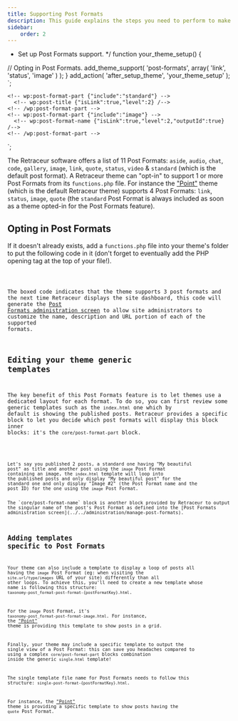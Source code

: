 ```yaml
---
title: Supporting Post Formats
description: This guide explains the steps you need to perform to make your theme support Post Formats and provide specific layouts for the supported ones.
sidebar:
    order: 2
---
```



 * Set up Post Formats support.
 */
function your_theme_setup() {

  // Opting in Post Formats.
  add_theme_support( 'post-formats', array( 'link', 'status', 'image' ) );
}
add_action( 'after_setup_theme', 'your_theme_setup' );
`;
<!-- wp:query -->
  <!-- wp:post-template -->
    <!-- wp:post-format-part {"include":"standard"} -->
      <!-- wp:post-title {"isLink":true,"level":2} /-->
    <!-- /wp:post-format-part -->
    <!-- wp:post-format-part {"include":"image"} -->
      <!-- wp:post-format-name {"isLink":true,"level":2,"outputId":true} /-->
    <!-- /wp:post-format-part -->
  <!-- /wp:post-template -->
<!-- /wp:query -->
`;

The Retraceur software offers a list of 11 Post Formats: `aside`, `audio`, `chat`, `code`, `gallery`, `image`, `link`, `quote`, `status`, `video` & `standard` (which is the default post format). A Retraceur theme can "opt-in" to support 1 or more Post Formats from its `functions.php` file. For instance the ["Point"](https://github.com/retraceur/coeur/blob/trunk/wp-content/themes/point/functions.php#L21) theme (which is the default Retraceur theme) supports 4 Post Formats: `link`, `status`, `image`, `quote` (the `standard` Post Format is always included as soon as a theme opted-in for the Post Formats feature).

## Opting in Post Formats

If it doesn't already exists, add a `functions.php` file into your theme's folder to put the following code in it (don't forget to eventually add the PHP opening tag at the top of your file!).

<Code code={postFormatOptIn} lang="php" title={fileName} mark={highlights} />

The boxed code indicates that the theme supports 3 post formats and the next time Retraceur displays the site dashboard, this code will generate the [Post Formats administration screen](../../administration/manage-post-formats) to allow site administrators to customize the name, description and URL portion of each of the supported formats.

## Editing your theme generic templates

The key benefit of this Post Formats feature is to let themes use a dedicated layout for each format. To do so, you can first review some generic templates such as the `index.html` one which by default is showing the published posts. Retraceur provides a specific block to let you decide which post formats will display this block inner blocks: it's the `core/post-format-part` block.

<Code code={postFormatBlockTemplate} lang="html" title={fileName2} mark={highlights2} />

Let's say you published 2 posts, a standard one having "My beautiful post" as title and another post using the `image` Post Format containing an image, the `index.html` template will loop into the published posts and only display "My beautiful post" for the standard one and only display "Image #2" (the Post Format name and the post ID) for the one using the `image` Post Format.

<Aside>The `core/post-format-name` block is another block provided by Retraceur to output the singular name of the post's Post Format as defined into the [Post Formats administration screen](../../administration/manage-post-formats).</Aside>

## Adding templates specific to Post Formats

Your theme can also include a template to display a loop of posts all having the `image` Post Format (eg: when visiting the `site.url/type/images` URL of your site) differently than all other loops. To achieve this, you'll need to create a new template whose name is following this structure: 
`taxonomy-post_format-post-format-{postFormatKey}.html`.

For the `image` Post Format, it's `taxonomy-post_format-post-format-image.html`. For instance, the ["Point"](https://github.com/retraceur/coeur/blob/trunk/wp-content/themes/point/templates/taxonomy-post_format-post-format-image.html#L25) theme is providing this template to show posts in a grid.

Finally, your theme may include a specific template to output the single view of a Post Format: this can save you headaches compared to using a complex `core/post-format-part` blocks combination inside the generic `single.html` template!

The single template file name for Post Formats needs to follow this structure:
`single-post-format-{postFormatKey}.html`.

For instance, the ["Point"](https://github.com/retraceur/coeur/blob/trunk/wp-content/themes/point/templates/single-post-format-status.html) theme is providing a specific template to show posts having the `quote` Post Format.